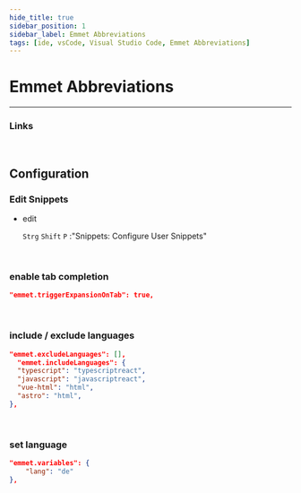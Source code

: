 ```yaml
---
hide_title: true
sidebar_position: 1
sidebar_label: Emmet Abbreviations
tags: [ide, vsCode, Visual Studio Code, Emmet Abbreviations]
---
```


<CardHeading>

  # Emmet Abbreviations
</CardHeading>

---

<CardChapter>

### Links

  <Card 
    title="Visual Studio Code" 
    description="Emmet Abbreviations" 
    to="https://code.visualstudio.com/docs/editor/emmet" />

</CardChapter>
<br/>


<CardHeading>

  ## Configuration
</CardHeading>



<CardChapter>

  ### Edit Snippets

  - edit 
  
    `Strg` `Shift` `P` :"Snippets: Configure User Snippets"
  
</CardChapter>
<br/>



<CardChapter>

  ### enable tab completion

  ```json title='settings.json'
  "emmet.triggerExpansionOnTab": true,
  ```  
</CardChapter>
<br/>



<CardChapter>

  ### include / exclude languages

  ```json title='settings.json'
  "emmet.excludeLanguages": [],
    "emmet.includeLanguages": {
    "typescript": "typescriptreact",
    "javascript": "javascriptreact",
    "vue-html": "html",
    "astro": "html",
  },
  ```  
</CardChapter>
<br/>



<CardChapter>

  ###  set language

  ```json title='settings.json'
  "emmet.variables": {
      "lang": "de"
  },
  ```
</CardChapter>
<br/>
